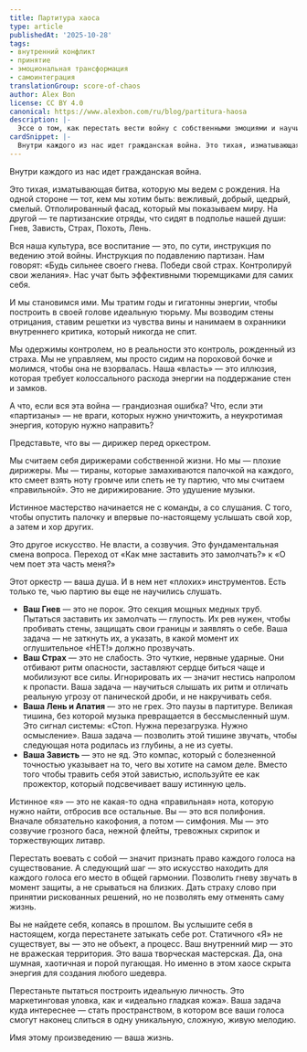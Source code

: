 ```yaml
---
title: Партитура хаоса
type: article
publishedAt: '2025-10-28'
tags:
- внутренний конфликт
- принятие
- эмоциональная трансформация
- самоинтеграция
translationGroup: score-of-chaos
author: Alex Bon
license: CC BY 4.0
canonical: https://www.alexbon.com/ru/blog/partitura-haosa
description: |-
  Эссе о том, как перестать вести войну с собственными эмоциями и научиться дирижировать их энергией, превращая хаос в живую гармонию.
cardSnippet: |-
  Внутри каждого из нас идет гражданская война. Это тихая, изматывающая битва, которую мы ведем с рождения. На одной стороне — тот, кем мы хотим быть: вежливый, добрый, щедрый, смелый. Отполированный фасад, который мы показываем миру. На другой — те партизанские отряды, что сидят в подполье нашей души: Гнев, Зависть, Страх, Похоть, Лень ...
---
```


Внутри каждого из нас идет гражданская война.

Это тихая, изматывающая битва, которую мы ведем с рождения. На одной стороне — тот, кем мы хотим быть: вежливый, добрый, щедрый, смелый. Отполированный фасад, который мы показываем миру. На другой — те партизанские отряды, что сидят в подполье нашей души: Гнев, Зависть, Страх, Похоть, Лень.

Вся наша культура, все воспитание — это, по сути, инструкция по ведению этой войны. Инструкция по подавлению партизан. Нам говорят: «Будь сильнее своего гнева. Победи свой страх. Контролируй свои желания». Нас учат быть эффективными тюремщиками для самих себя.

И мы становимся ими. Мы тратим годы и гигатонны энергии, чтобы построить в своей голове идеальную тюрьму. Мы возводим стены отрицания, ставим решетки из чувства вины и нанимаем в охранники внутреннего критика, который никогда не спит.

Мы одержимы контролем, но в реальности это контроль, рожденный из страха. Мы не управляем, мы просто сидим на пороховой бочке и молимся, чтобы она не взорвалась. Наша «власть» — это иллюзия, которая требует колоссального расхода энергии на поддержание стен и замков.

А что, если вся эта война — грандиозная ошибка? Что, если эти «партизаны» — не враги, которых нужно уничтожить, а неукротимая энергия, которую нужно направить?

Представьте, что вы — дирижер перед оркестром.

Мы считаем себя дирижерами собственной жизни. Но мы — плохие дирижеры. Мы — тираны, которые замахиваются палочкой на каждого, кто смеет взять ноту громче или спеть не ту партию, что мы считаем «правильной». Это не дирижирование. Это удушение музыки.

Истинное мастерство начинается не с команды, а со слушания. С того, чтобы опустить палочку и впервые по-настоящему услышать свой хор, а затем и хор других.

Это другое искусство. Не власти, а созвучия. Это фундаментальная смена вопроса. Переход от «Как мне заставить это замолчать?» к «О чем поет эта часть меня?»

Этот оркестр — ваша душа. И в нем нет «плохих» инструментов. Есть только те, чью партию вы еще не научились слушать.

- **Ваш Гнев** — это не порок. Это секция мощных медных труб. Пытаться заставить их замолчать — глупость. Их рев нужен, чтобы пробивать стены, защищать свои границы и заявлять о себе. Ваша задача — не заткнуть их, а указать, в какой момент их оглушительное «НЕТ!» должно прозвучать.
- **Ваш Страх** — это не слабость. Это чуткие, нервные ударные. Они отбивают ритм опасности, заставляют сердце биться чаще и мобилизуют все силы. Игнорировать их — значит нестись напролом к пропасти. Ваша задача — научиться слышать их ритм и отличать реальную угрозу от панической дроби, и не накручивать себя.
- **Ваша Лень и Апатия** — это не грех. Это паузы в партитуре. Великая тишина, без которой музыка превращается в бессмысленный шум. Это сигнал системы: «Стоп. Нужна перезагрузка. Нужно осмысление». Ваша задача — позволить этой тишине звучать, чтобы следующая нота родилась из глубины, а не из суеты.
- **Ваша Зависть** — это не яд. Это компас, который с болезненной точностью указывает на то, чего вы хотите на самом деле. Вместо того чтобы травить себя этой завистью, используйте ее как прожектор, который подсвечивает вашу истинную цель.

Истинное «я» — это не какая-то одна «правильная» нота, которую нужно найти, отбросив все остальные. Вы — это вся полифония. Вначале обязательно какофония, а потом — симфония. Мы — это созвучие грозного баса, нежной флейты, тревожных скрипок и торжествующих литавр.

Перестать воевать с собой — значит признать право каждого голоса на существование. А следующий шаг — это искусство находить для каждого голоса его место в общей гармонии. Позволить гневу звучать в момент защиты, а не срываться на близких. Дать страху слово при принятии рискованных решений, но не позволять ему отменять саму жизнь.

Вы не найдете себя, копаясь в прошлом. Вы услышите себя в настоящем, когда перестанете затыкать себе рот. Статичного «Я» не существует, вы — это не объект, а процесс. Ваш внутренний мир — это не вражеская территория. Это ваша творческая мастерская. Да, она шумная, хаотичная и порой пугающая. Но именно в этом хаосе скрыта энергия для создания любого шедевра.

Перестаньте пытаться построить идеальную личность. Это маркетинговая уловка, как и «идеально гладкая кожа». Ваша задача куда интереснее — стать пространством, в котором все ваши голоса смогут наконец слиться в одну уникальную, сложную, живую мелодию.

Имя этому произведению — ваша жизнь.
